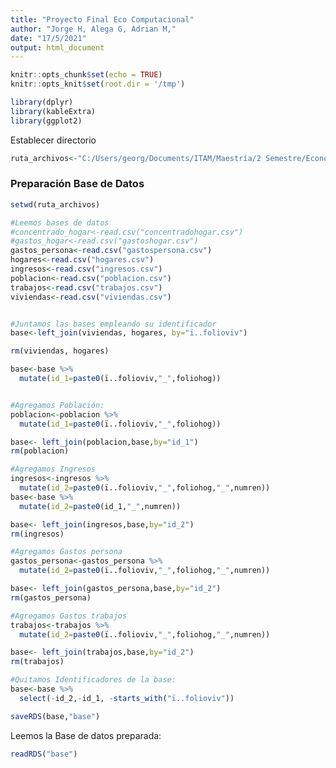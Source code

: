 ```yaml
---
title: "Proyecto Final Eco Computacional"
author: "Jorge H, Alega G, Adrian M,"
date: "17/5/2021"
output: html_document
---
```


```r
knitr::opts_chunk$set(echo = TRUE)
knitr::opts_knit$set(root.dir = '/tmp')
```

```r
library(dplyr)
library(kableExtra)
library(ggplot2)
```

Establecer directorio
```r
ruta_archivos<-"C:/Users/georg/Documents/ITAM/Maestría/2 Semestre/Economía Computacional/Proyecto_Final/Datos_ENIGH/"


```


### Preparación Base de Datos
```r
setwd(ruta_archivos)

#Leemos bases de datos
#concentrado_hogar<-read.csv("concentradohogar.csv")
#gastos_hogar<-read.csv("gastoshogar.csv")
gastos_persona<-read.csv("gastospersona.csv")
hogares<-read.csv("hogares.csv")
ingresos<-read.csv("ingresos.csv")
poblacion<-read.csv("poblacion.csv")
trabajos<-read.csv("trabajos.csv")
viviendas<-read.csv("viviendas.csv")


#Juntamos las bases empleando su identificador
base<-left_join(viviendas, hogares, by="ï..folioviv")

rm(viviendas, hogares)

base<-base %>% 
  mutate(id_1=paste0(ï..folioviv,"_",foliohog))


#Agregamos Población:
poblacion<-poblacion %>% 
  mutate(id_1=paste0(ï..folioviv,"_",foliohog))

base<- left_join(poblacion,base,by="id_1")
rm(poblacion)

#Agregamos Ingresos
ingresos<-ingresos %>% 
  mutate(id_2=paste0(ï..folioviv,"_",foliohog,"_",numren))
base<-base %>% 
  mutate(id_2=paste0(id_1,"_",numren))

base<- left_join(ingresos,base,by="id_2")
rm(ingresos)

#Agregamos Gastos persona
gastos_persona<-gastos_persona %>% 
  mutate(id_2=paste0(ï..folioviv,"_",foliohog,"_",numren))

base<- left_join(gastos_persona,base,by="id_2")
rm(gastos_persona)

#Agregamos Gastos trabajos
trabajos<-trabajos %>% 
  mutate(id_2=paste0(ï..folioviv,"_",foliohog,"_",numren))

base<- left_join(trabajos,base,by="id_2")
rm(trabajos)

#Quitamos Identificadores de la base:
base<-base %>% 
  select(-id_2,-id_1, -starts_with("ï..folioviv"))

saveRDS(base,"base")


```

Leemos la Base de datos preparada:
```r
readRDS("base")
```

